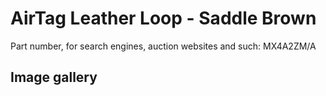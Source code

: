 # AirTag Leather Loop - Saddle Brown

Part number, for search engines, auction websites and such: MX4A2ZM/A

## Image gallery

<div style={{ width: "768px" }}>
  <GalleryComponent
    images={[
      {
        original: "/everysource/MX4A2",
        thumbnail: "/everypreview/MX4A2",
      },
      {
        original: "/everysource/MX4A2_AV1",
        thumbnail: "/everypreview/MX4A2_AV1",
      },
      {
        original: "/everysource/MX4A2_AV2",
        thumbnail: "/everypreview/MX4A2_AV2",
      }
    ]}
  />
</div>